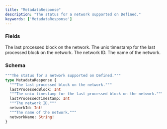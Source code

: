 ```yaml
---
title: "MetadataResponse"
description: "The status for a network supported on Defined."
keywords: ['MetadataResponse']
---
```


### Fields

<ResponseField name="lastProcessedBlock" type="Int">
  The last processed block on the network.
</ResponseField>

<ResponseField name="lastProcessedTimestamp" type="Int">
  The unix timestamp for the last processed block on the network.
</ResponseField>

<ResponseField name="networkId" type="Int!" required>
  The network ID.
</ResponseField>

<ResponseField name="networkName" type="String!" required>
  The name of the network.
</ResponseField>

### Schema


```graphql 
"""The status for a network supported on Defined."""
type MetadataResponse {
  """The last processed block on the network."""
  lastProcessedBlock: Int
  """The unix timestamp for the last processed block on the network."""
  lastProcessedTimestamp: Int
  """The network ID."""
  networkId: Int!
  """The name of the network."""
  networkName: String!
}
```

